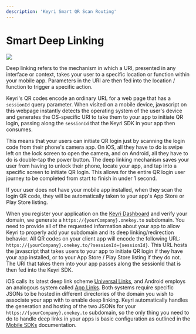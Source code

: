 ```yaml
---
description: 'Keyri Smart QR Scan Routing'
---
```


# Smart Deep Linking

![](https://archbee-image-uploads.s3.amazonaws.com/FQ4YmCkDokMJylbTAsoOR/wDp-Cun34As-C-jEy0-mc_image-26040.png)

Deep linking refers to the mechanism in which a URI, presented in any interface or context, takes your user to a specific location or function within your mobile app. Parameters in the URI are then fed into the location / function to trigger a specific action.

Keyri's QR codes encode an ordinary URL for a web page that has a `sessionId` query parameter. When visited on a mobile device, javascript on this webpage instantly detects the operating system of the user's device and generates the OS-specific URI to take them to your app to initiate QR login, passing along the `sessionId` that the Keyri SDK in your app then consumes.

This means that your users can initiate QR login just by scanning the login code from their phone's camera app. On iOS, all they have to do is swipe left on the lock screen to open the camera, and on Android, all they have to do is double-tap the power button. The deep linking mechanism saves your user from having to unlock their phone, locate your app, and tap into a specific screen to initiate QR login. This allows for the entire QR login user journey to be completed from start to finish in under 1 second.

If your user does not have your mobile app installed, when they scan the login QR code, they will be automatically taken to your app's App Store or Play Store listing.

When you register your application on the [Keyri Dashboard](https://app.keyri.com) and verify your domain, we generate a `https://{yourCompany}.onekey.to` subdomain. You need to provide all of the requested information about your app to allow Keyri to properly add your subdomain and its deep linking/redirection behavior. All QR codes on your client app will encode the following URL: `https://{yourCompany}.onekey.to/?sessionId={sessionId}`. This URL hosts the javascript that takes users to your app to initiate QR login if they have your app installed, or to your App Store / Play Store listing if they do not. The URI that takes them into your app passes along the sessionId that is then fed into the Keyri SDK.

iOS calls its latest deep link scheme [Universal Links](https://developer.apple.com/ios/universal-links/), and Android employs an analogous system called [App Links](https://developer.android.com/training/app-links). Both systems require specific JSONs to be hosted in different directories of the domain you wish to associate your app with to enable deep linking. Keyri automatically handles the generation and hosting of the two JSONs for your `https://{yourCompany}.onekey.to` subdomain, so the only thing you need to do to handle deep links in your apps is basic configuration as outlined in the [Mobile SDKs](./mobileSDKs) documentation.
